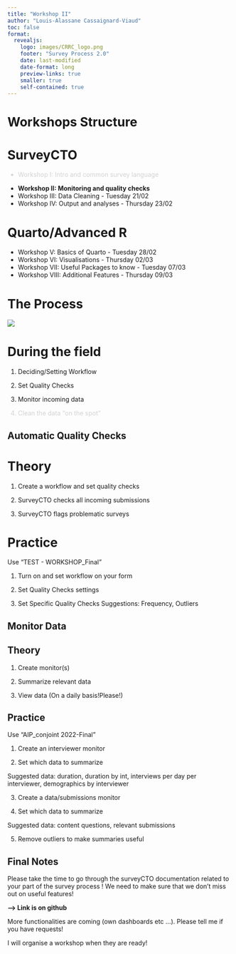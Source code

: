 ```yaml
---
title: "Workshop II"
author: "Louis-Alassane Cassaignard-Viaud"
toc: false
format:
  revealjs:
    logo: images/CRRC_logo.png
    footer: "Survey Process 2.0"
    date: last-modified 
    date-format: long
    preview-links: true
    smaller: true
    self-contained: true
---
```


# Workshops Structure {auto-animate="true"}

::: panel-tabset
# SurveyCTO

::: {style="color: lightgrey;"}
-   Workshop I: Intro and common survey language
:::
-   **Workshop II: Monitoring and quality checks**
-   Workshop III: Data Cleaning - Tuesday 21/02
-   Workshop IV: Output and analyses - Thursday 23/02

# Quarto/Advanced R

-   Workshop V: Basics of Quarto - Tuesday 28/02
-   Workshop VI: Visualisations - Thursday 02/03
-   Workshop VII: Useful Packages to know - Tuesday 07/03
-   Workshop VIII: Additional Features - Thursday 09/03
:::

# The Process

![](images/flowchart.png)

# During the field

::: fragment
1.   Deciding/Setting Workflow
:::

::: fragment
2.   Set Quality Checks
:::

::: fragment
3.   Monitor incoming data
:::

::: {.fragment style="color: lightgrey;"}
4. Clean the data "on the spot"   
:::

## Automatic Quality Checks

::: panel-tabset

# Theory

::: fragment

1. Create a workflow and set quality checks

:::

::: fragment

2. SurveyCTO checks all incoming submissions

:::

::: fragment

3. SurveyCTO flags problematic surveys

:::


# Practice

Use "TEST - WORKSHOP_Final"

::: fragment
1. Turn on and set workflow on your form 
:::

::: fragment

2. Set Quality Checks settings

:::

::: fragment

3. Set Specific Quality Checks
Suggestions: Frequency, Outliers

:::
:::

## Monitor Data

::: panel-tabset

## Theory

::: fragment

1. Create monitor(s)
:::
::: fragment

2. Summarize relevant data
:::
::: fragment

3. View data (On a daily basis!Please!)
:::

## Practice

Use "AIP_conjoint 2022-Final"

::: fragment
1. Create an interviewer monitor
:::

::: fragment

2. Set which data to summarize

Suggested data: duration, duration by int, interviews per day per interviewer, demographics by interviewer

:::

::: fragment

3. Create a data/submissions monitor

:::

::: fragment

4. Set which data to summarize

Suggested data: content questions, relevant submissions

:::

::: fragment

5. Remove outliers to make summaries useful

:::
:::


## Final Notes

Please take the time to go through the surveyCTO documentation related to your part of the survey process ! We need to make sure that we don't miss out on useful features!

**--> Link is on github**

More functionalities are coming (own dashboards etc ...). Please tell me if you have requests!

I will organise a workshop when they are ready!
